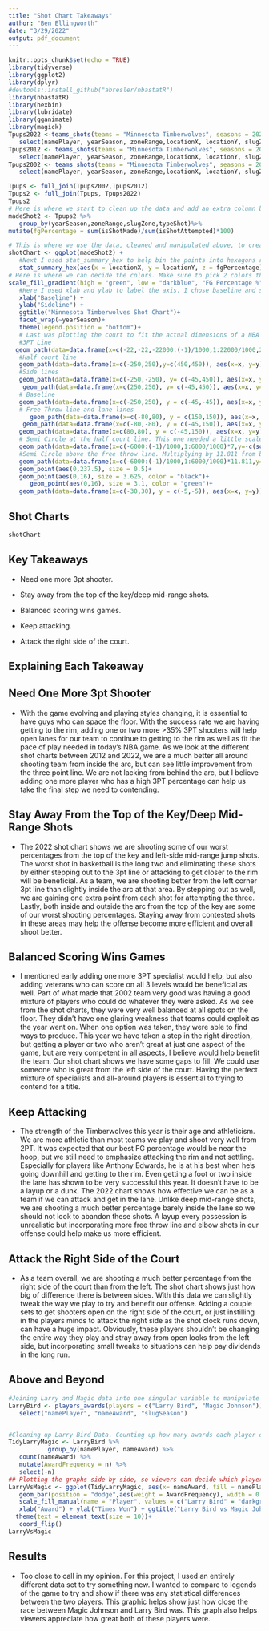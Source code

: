 ```yaml
---
title: "Shot Chart Takeaways"
author: "Ben Ellingworth"
date: "3/29/2022"
output: pdf_document
---
```

```r
knitr::opts_chunk$set(echo = TRUE)
library(tidyverse)
library(ggplot2)
library(dplyr)
#devtools::install_github("abresler/nbastatR")
library(nbastatR)
library(hexbin)
library(lubridate)
library(gganimate)
library(magick)
Tpups2022 <-teams_shots(teams = "Minnesota Timberwolves", seasons = 2022)%>%
   select(namePlayer, yearSeason, zoneRange,locationX, locationY, slugZone, typeShot, isShotAttempted, isShotMade, distanceShot)
Tpups2012 <- teams_shots(teams = "Minnesota Timberwolves", seasons = 2012)%>%
   select(namePlayer, yearSeason, zoneRange,locationX, locationY, slugZone, typeShot, isShotAttempted, isShotMade, distanceShot)
Tpups2002 <- teams_shots(teams = "Minnesota Timberwolves", seasons = 2002)%>%
   select(namePlayer, yearSeason, zoneRange,locationX, locationY, slugZone, typeShot, isShotAttempted, isShotMade, distanceShot)

Tpups <- full_join(Tpups2002,Tpups2012)
Tpups2 <- full_join(Tpups, Tpups2022)
Tpups2 
# Here is where we start to clean up the data and add an extra column based on our purpose for the shot chart. For this specific shot chart, I wanted to see the fg percentage from each zone on the floor to get a more accurate report of our 2022 season. So first, I took the data gathered from the step before and grouped it by zoneRange first to group shots in similar distances together. Next, I grouped the new data by the zone of these shots using slugZone, This took shots of similar distance and groups them as either from the left wing, center, right wing, or either corner. Third, I separated the type of shot (2pt or 3pt) to help specify the close shots between long 2pt and short 3pt shots. Lastly, once everything is grouped with these 3 specific variables, I used the mutate function to create a column that gives the fg% from these specifically grouped zones. I did this by taking the sum of the isShotMade variable and dividing it by the isShotAttempted. This is basically a "mean" function that will show up later. Finally once this is finished we can get to the final part of plotting the data. 
madeShot2 <- Tpups2 %>%
   group_by(yearSeason,zoneRange,slugZone,typeShot)%>%
mutate(fgPercentage = sum(isShotMade)/sum(isShotAttempted)*100)

# This is where we use the data, cleaned and manipulated above, to create our shot chart. First we must identify a name for it, then call ggplot() with our data we want to use inside. This gives us our blank canvas to add to it whatever we like. Notice I used the the data set we created with our new fg% in it. This is essential to get this project to work. 
shotChart <- ggplot(madeShot2) +
   #Next I used stat_summary_hex to help bin the points into hexagons rather than geom_point. Geom_point has too many points and is difficult to draw conclusions from, so binning the points is essential. Here is where we define our x,y,z variable we want to use. Our x and y variables are the respective locations found in our data above that plot the specific shots where they actually were on the floor. The z however, is what we want our color to be based on. For this example, we wanted to see the difference in FG% at different parts of the court so I set the z to be = to fgPercentage. The last part was specify what function we wanted to use for these points. As mentioned before, the FG% is a mean function so I specified it in quotes and decided how many bins we wanted to use. 
   stat_summary_hex(aes(x = locationX, y = locationY, z = fgPercentage),fun = "mean", bins = 15)+
# Here is where we can decide the colors. Make sure to pick 2 colors that are opposite so the viewers can see the differences between areas.  
scale_fill_gradient(high = "green", low = "darkblue", "FG Percentage %")+
   #Here I used xlab and ylab to label the axis. I chose baseline and sideline because that will show the viewers where on the court is is. I also named the title the year to make the chart look better and give an easy reference for the viewers to look back at. I did this by a simple ggtitle() call
   xlab("Baseline") +
   ylab("Sideline") +
   ggtitle("Minnesota Timberwolves Shot Chart")+
   facet_wrap(~yearSeason)+
   theme(legend.position = "bottom")+
   # Last was plotting the court to fit the actual dimensions of a NBA court. My method for attacking this problem was to put points at the main parts of the court and move my respective lines to fit them. For example, I left the 3pt dot as a reference. NbastatR uses a 1/10 foot ratio and an NBA 3pt shot is 23.75 feet away from the top of the key. So, I placed a point at (0, 237.5) and manipulated my numbers to move the 3pt arc to match with that point. The rest were lines that were straight and just needed to have either x or y set at the right spot. 
   #3PT Line
  geom_path(data=data.frame(x=c(-22,-22,-22000:(-1)/1000,1:22000/1000,22,22),y=-c(47,47-169/12,41.75-sqrt(23.75^2-c(-22000:(-1)/1000,1:22000/1000)^2),47-169/12,47)+41.75)*9.95, aes(x=x, y=y))+
   #Half court line
   geom_path(data=data.frame(x=c(-250,250),y=c(450,450)), aes(x=x, y=y))+
   #Side lines
   geom_path(data=data.frame(x=c(-250,-250), y= c(-45,450)), aes(x=x, y=y))+
    geom_path(data=data.frame(x=c(250,250), y= c(-45,450)), aes(x=x, y=y))+
   # Baseline
   geom_path(data=data.frame(x=c(-250,250), y = c(-45,-45)), aes(x=x, y=y))+
   # Free Throw line and lane lines
      geom_path(data=data.frame(x=c(-80,80), y = c(150,150)), aes(x=x, y=y))+
    geom_path(data=data.frame(x=c(-80,-80), y = c(-45,150)), aes(x=x, y=y))+
   geom_path(data=data.frame(x=c(80,80), y = c(-45,150)), aes(x=x, y=y))+
   # Semi Circle at the half court line. This one needed a little scale of the x asis by multiply by 7 and moving up along the y axis by adding 450
   geom_path(data=data.frame(x=c(-6000:(-1)/1000,1:6000/1000)*7,y=-c(sqrt(6^2-c(-6000:(-1)/1000,1:6000/1000)^2)*10)+450),aes(x=x,y=y))+
   #Semi Circle above the free throw line. Multiplying by 11.811 from both the y and x axis gave use the correct dimensions of the semi cirlce
   geom_path(data=data.frame(x=c(-6000:(-1)/1000,1:6000/1000)*11.811,y=c(sqrt(6^2-c(-6000:(-1)/1000,1:6000/1000)^2)*11.811)+150),aes(x=x,y=y))+
   geom_point(aes(0,237.5), size = 0.5)+
   geom_point(aes(0,16), size = 3.625, color = "black")+
      geom_point(aes(0,16), size = 3.1, color = "green")+
   geom_path(data=data.frame(x=c(-30,30), y = c(-5,-5)), aes(x=x, y=y))
```
## Shot Charts
```r
shotChart
```

## Key Takeaways


- Need one more 3pt shooter.

- Stay away from the top of the key/deep mid-range shots.

- Balanced scoring wins games. 

- Keep attacking.

- Attack the right side of the court.

## Explaining Each Takeaway

## Need One More 3pt Shooter 
   - With the game evolving and playing styles changing, it is essential to have guys who can space the floor. With the success rate we are having getting to the rim, adding one or two more >35% 3PT shooters will help open lanes for our team to continue to getting to the rim as well as fit the pace of play needed in today's NBA game. As we look at the different shot charts between 2012 and 2022, we are a much better all around shooting team from inside the arc, but can see little improvement from  the three point line. We are not lacking from behind the arc, but I believe adding one more player who has a high 3PT percentage can help us take the final step we need to contending.


## Stay Away From the Top of the Key/Deep Mid-Range Shots
  - The 2022 shot chart shows we are shooting some of our worst percentages from the top of the key and left-side mid-range jump shots. The worst shot in basketball is the long two and eliminating these shots by either stepping out to the 3pt line or attacking to get closer to the rim will be beneficial. As a team, we are shooting better from the left corner 3pt line than slightly inside the arc at that area. By stepping out as well, we are gaining one extra point from each shot for attempting the three. Lastly, both inside and outside the arc from the top of the key are some of our worst shooting percentages. Staying away from contested shots in these areas may help the offense become more efficient and overall shoot better.
   
   
## Balanced Scoring Wins Games 
   - I mentioned early adding one more 3PT specialist would help, but also adding veterans who can score on all 3 levels would be beneficial as well. Part of what made that 2002 team very good was having a good mixture of players who could do whatever they were asked. As we see from the shot charts, they were very well balanced at all spots on the floor. They didn't have one glaring weakness that teams could exploit as the year went on. When one option was taken, they were able to find ways to produce. This year we have taken a step in the right direction, but getting a player or two who aren't great at just one aspect of the game, but are very competent in all aspects, I believe would help benefit the team. Our shot chart shows we have some gaps to fill. We could use someone who is great from the left side of the court. Having the perfect mixture of specialists and all-around players is essential to trying to contend for a title. 
   
   
## Keep Attacking
   - The strength of the Timberwolves this year is their age and athleticism. We are more athletic than most teams we play and shoot very well from 2PT. It was expected that our best FG percentage would be near the hoop, but we still need to emphasize attacking the rim and not settling. Especially for players like Anthony Edwards, he is at his best when he's going downhill and getting to the rim. Even getting a foot or two inside the lane has shown to be very successful this year. It doesn't have to be a layup or a dunk. The 2022 chart shows how effective we can be as a team if we can attack and get in the lane. Unlike deep mid-range shots, we are shooting a much better percentage barely inside the lane so we should not look to abandon these shots. A layup every possession is unrealistic but incorporating more free throw line and elbow shots in our offense could help make us more efficient.

## Attack the Right Side of the Court
   - As a team overall, we are shooting a much better percentage from the right side of the court than from the left. The shot chart shows just how big of difference there is between sides. With this data we can slightly tweak the way we play to try and benefit our offense. Adding a couple sets to get shooters open on the right side of the court, or just instilling in the players minds to attack the right side as the shot clock runs down, can have a huge impact. Obviously, these players shouldn't be changing the entire way they play and stray away from open looks from the left side, but incorporating small tweaks to situations can help pay dividends in the long run. 


## Above and Beyond
```r
#Joining Larry and Magic data into one singular variable to manipulate later. 
LarryBird <- players_awards(players = c("Larry Bird", "Magic Johnson")) %>%
   select("namePlayer", "nameAward", "slugSeason")


#Cleaning up Larry Bird Data. Counting up how many awards each player one in all of their career using the count() function. Then storing these in a new column called AwardFrequency to have a cleaner name and selecting all the columns except the original n. 
TidyLarryMagic <- LarryBird %>% 
           group_by(namePlayer, nameAward) %>% 
   count(nameAward) %>%
   mutate(AwardFrequency = n) %>%
   select(-n)
## Plotting the graphs side by side, so viewers can decide which player was better. I used a regular ggplot with my data and the name of the award as the X. I specified the player with the color of the bars. Next I used geom_bar with the weight based on the new awardFrequency column. Finally, I labeled my axis and title and flipped the coordinates to help make the awards easier to see. 
LarryVsMagic <- ggplot(TidyLarryMagic, aes(x= nameAward, fill = namePlayer))+
   geom_bar(position = "dodge",aes(weight = AwardFrequency), width = 0.8)+
   scale_fill_manual(name = "Player", values = c("Larry Bird" = "darkgreen", "Magic Johnson" = "purple"))+
   xlab("Award") + ylab("Times Won") + ggtitle("Larry Bird vs Magic Johsnon") +
  theme(text = element_text(size = 10))+
   coord_flip()
LarryVsMagic
```

## Results 
- Too close to call in my opinion. For this project, I used an entirely different data set to try something new. I wanted to compare to legends of the game to try and show if there was any statistical differences between the two players.  This graphic helps show just how close the race between Magic Johnson and Larry Bird was. This graph also helps viewers appreciate how great both of these players were. 


